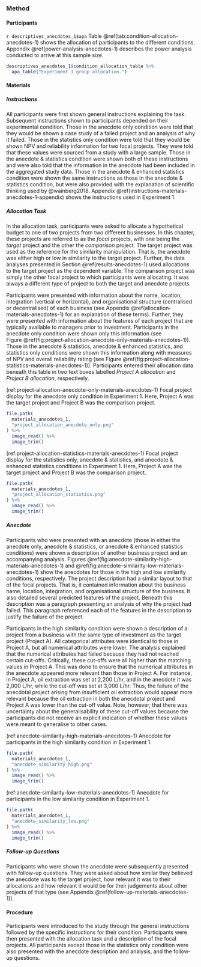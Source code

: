 ### Method {#method-anecdotes-1}

#### Participants

`r descriptives_anecdotes_1$apa` Table \@ref(tab:condition-allocation-anecdotes-1)
shows the allocation of participants to the different conditions.
Appendix \@ref(power-analysis-anecdotes-1) describes the power analysis
conducted to arrive at this sample size.

```r
descriptives_anecdotes_1$condition_allocation_table %>%
  apa_table("Experiment 1 group allocation.")
```

#### Materials {#materials-anecdotes-1}

##### Instructions {#instructions-materials-anecdotes-1}

All participants were first shown general instructions explaining the task.
Subsequent instructions shown to participants depended on their experimental
condition. Those in the anecdote only condition were told that they would be
shown a case study of a failed project and an analysis of why it failed. Those
in the statistics only condition were told that they would be shown NPV and
reliability information for two focal projects. They were told that these values
were sourced from a study with a large sample. Those in the anecdote &
statistics condition were shown both of these instructions and were also told
that the information in the anecdote had been included in the aggregated study
data. Those in the anecdote & enhanced statistics condition were shown the same
instructions as those in the anecdote & statistics condition, but were also
provided with the explanation of scientific thinking used by @wainberg2018.
Appendix \@ref(instructions-materials-anecdotes-1-appendix) shows the
instructions used in Experiment 1.

##### Allocation Task

In the allocation task, participants were asked to allocate a hypothetical
budget to one of two projects from two different businesses. In this chapter,
these projects are referred to as the *focal* projects, with one being the
*target* project and the other the *comparison* project. The target project was
used as the reference for the similarity manipulation. That is, the anecdote was
either high or low in similarity to the target project. Further, the data
analyses presented in Section \@ref(results-anecdotes-1) used allocations to the
target project as the dependent variable. The comparison project was simply the
other focal project to which participants were allocating. It was always a
different type of project to both the target and anecdote projects.

Participants were presented with information about the name, location,
integration (vertical or horizontal), and organisational structure (centralised
or decentralised) of each business (see
Appendix \@ref(allocation-materials-anecdotes-1) for an explanation of these
terms). Further, they were presented with information about the features of each
project that are typically available to managers prior to investment.
Participants in the anecdote only condition were shown only this information
(see Figure \@ref(fig:project-allocation-anecdote-only-materials-anecdotes-1)).
Those in the anecdote & statistics, anecdote & enhanced statistics, and
statistics only conditions were shown this information along with measures of
NPV and overall reliability rating (see
Figure \@ref(fig:project-allocation-statistics-materials-anecdotes-1)).
Participants entered their allocation data beneath this table in two text boxes
labelled *Project A allocation* and *Project B allocation*, respectively.

(ref:project-allocation-anecdote-only-materials-anecdotes-1) Focal project display for the anecdote only condition in Experiment 1. Here, Project A was the target project and Project B was the comparison project.

```r
file.path(
  materials_anecdotes_1,
  "project_allocation_anecdote_only.png"
) %>%
  image_read() %>%
  image_trim()
```

(ref:project-allocation-statistics-materials-anecdotes-1) Focal project display for the statistics only, anecdote & statistics, and anecdote & enhanced statistics conditions in Experiment 1. Here, Project A was the target project and Project B was the comparison project.

```r
file.path(
  materials_anecdotes_1,
  "project_allocation_statistics.png"
) %>%
  image_read() %>%
  image_trim()
```

##### Anecdote

Participants who were presented with an anecdote (those in either the anecdote
only, anecdote & statistics, or anecdote & enhanced statistics conditions) were
shown a description of another business project and an accompanying analysis.
Figures \@ref(fig:anecdote-similarity-high-materials-anecdotes-1)
and \@ref(fig:anecdote-similarity-low-materials-anecdotes-1) show the anecdotes
for those in the high and low similarity conditions, respectively. The project
description had a similar layout to that of the focal projects. That is, it
contained information about the business name, location, integration, and
organisational structure of the business. It also detailed several predicted
features of the project. Beneath this description was a paragraph presenting an
analysis of why the project had failed. This paragraph referenced each of the
features in the description to justify the failure of the project.

Participants in the high similarity condition were shown a description of a
project from a business with the same type of investment as the target project
(Project A). All categorical attributes were identical to those in Project A,
but all numerical attributes were lower. The analysis explained that the
numerical attributes had failed because they had not reached certain cut-offs.
Critically, these cut-offs were all higher than the matching values in
Project A. This was done to ensure that the numerical attributes in the anecdote
appeared more relevant than those in Project A. For instance, in Project A, oil
extraction was set at 2,200 L/hr, and in the anecdote it was 2,000 L/hr, while
the cut-off was set at 3,000 L/hr. Thus, the failure of the anecdotal project
arising from insufficient oil extraction would appear more relevant because the
oil extraction in both the anecdotal project and Project A was lower than the
cut-off value. Note, however, that there was uncertainty about the
generalisability of these cut-off values because the participants did not
receive an explicit indication of whether these values were meant to generalise
to other cases.

(ref:anecdote-similarity-high-materials-anecdotes-1) Anecdote for participants in the high similarity condition in Experiment 1.

```r
file.path(
  materials_anecdotes_1,
  "anecdote_similarity_high.png"
) %>%
  image_read() %>%
  image_trim()
```

(ref:anecdote-similarity-low-materials-anecdotes-1) Anecdote for participants in the low similarity condition in Experiment 1.

```r
file.path(
  materials_anecdotes_1,
  "anecdote_similarity_low.png"
) %>%
  image_read() %>%
  image_trim()
```

##### Follow-up Questions

Participants who were shown the anecdote were subsequently presented with
follow-up questions. They were asked about how similar they believed the
anecdote was to the target project, how relevant it was to their allocations and
how relevant it would be for their judgements about other projects of that type
(see Appendix \@ref(follow-up-materials-anecdotes-1)).

#### Procedure

Participants were introduced to the study through the general instructions
followed by the specific instructions for their condition. Participants were
then presented with the allocation task and a description of the focal projects.
All participants except those in the statistics only condition were also
presented with the anecdote description and analysis, and the follow-up
questions.
